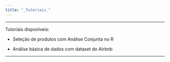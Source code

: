 ```yaml
---
title: "_Tutoriais_"
---
```


***

Tutoriais disponíveis:

+ Seleção de produtos com Análise Conjunta no R

+ Análise básica de dados com dataset do Airbnb

***